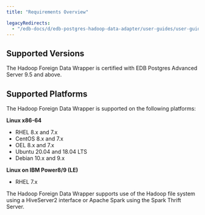 ```yaml
---
title: "Requirements Overview"

legacyRedirects:
  - "/edb-docs/d/edb-postgres-hadoop-data-adapter/user-guides/user-guide/2.0.7/requirements_overview.html"
---
```


## Supported Versions

The Hadoop Foreign Data Wrapper is certified with EDB Postgres Advanced Server 9.5 and above.

## Supported Platforms

The Hadoop Foreign Data Wrapper is supported on the following platforms:

**Linux x86-64**

-   RHEL 8.x and 7.x
-   CentOS 8.x and 7.x
-   OEL 8.x and 7.x
-   Ubuntu 20.04 and 18.04 LTS
-   Debian 10.x and 9.x

**Linux on IBM Power8/9 (LE)**

-   RHEL 7.x

The Hadoop Foreign Data Wrapper supports use of the Hadoop file system using a HiveServer2 interface or Apache Spark using the Spark Thrift Server.

